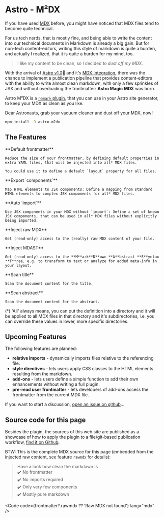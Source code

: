 # Astro - M²DX

If you have used [MDX](https://mdxjs.com) before, you might have noticed that MDX files tend to become quite technical.

For us tech nerds, that is mostly fine, and being able to write the content into our technical documents in Markdown is already a big gain. But for non-tech content-editors, writing this style of markdown is quite a burden, and actually I realized, that it is quite a burden for my mind, too.

> I like my content to be clean, so I decided to _dust off my MDX_.

With the arrival of [Astro v1.0](https://astro.build)🚀 and it's [MDX Integration](https://docs.astro.build/en/guides/integrations-guide/mdx/), there was the chance to implement a publication pipeline that provides content-editors with the ability to write almost clean markdown, with only a few sprinkles of JSX and without overloading the frontmatter: **Astro Magic MDX** was born.

Astro M²DX is a [`remark` plugin](https://remark.js.org/), that you can use in your Astro site generator, to keep your MDX as clean as you like.

<CTA href="https://www.npmjs.com/package/astro-m2dx">
  Dear Astronauts, grab your vacuum cleaner and dust off your MDX, now!
</CTA>

```sh
npm install -D astro-m2dx
```

## The Features

<Wrap>
  <Card href="/features/default-frontmatter">
    **Default frontmatter**

    Reduce the size of your frontmatter, by defining default properties in extra YAML files, that will be injected into all* MDX files.

    You could use it to define a default `layout` property for all files.

  </Card>
  <Card href="/features/export-components">
    **Export `components`**

    Map HTML elements to JSX components: Define a mapping from standard HTML elements to complex JSX components for all* MDX files.

  </Card>
  <Card href="/features/auto-imports">
    **Auto `import`**

    Use JSX components in your MDX without `import`: Define a set of known JSX components, that can be used in all* MDX files without explicitly being imported.

  </Card>
  <Card href="/features/inject-rawmdx">
    **Inject raw MDX**

    Get (read-only) access to the (really) raw MDX content of your file.

  </Card>
  <Card href="/features/inject-mdast">
    **Inject MDAST**

    Get (read-only) access to the **M**ark**D**own **A**bstract **S**yntax **T**ree, e.g. to transform to text or analyze for added meta-info in your layout.

  </Card>
  <Card href="/features/scan-title">
    **Scan title**

    Scan the document content for the title.

  </Card>
  <Card href="/features/scan-abstract">
    **Scan abstract**

    Scan the document content for the abstract.

  </Card>
</Wrap>

(\*) 'All' always means, you can put the definition into a directory and it will be applied to all MDX files in that directory and it's subdirectories, i.e. you can override these values in lower, more specific directories.

## Upcoming Features

The following features are planned:

- **relative imports** - dynamically imports files relative to the referencing file.
- **style directives** - lets users apply CSS classes to the HTML elements resulting from the markdown.
- **add-ons** - lets users define a simple function to add their own enhancements without writing a full plugin.
- **pre-read user frontmatter** - lets developers of add-ons access the frontmatter from the current MDX file.

If you want to start a discussion, [open an issue on github](https://github.com/christian-hackyourshack/npm/issues/new/choose)...

## Source code for this page

Besides the plugin, the sources of this web site are published as a showcase of how to apply the plugin to a file/git-based publication workflow, [find it on Github](https://github.com/christian-hackyourshack/npm/tree/main/apps/astro-m2dx).

BTW: This is the complete MDX source for this page (embedded from the injected raw content, see feature `rawmdx` for details):

> Have a look how clean the markdown is  
> ✔️ No frontmatter  
> ✔️ No imports required  
> ✔️ Only very few components  
> ✔️ Mostly pure markdown

<Code code={frontmatter?.rawmdx ?? 'Raw MDX not found'} lang="mdx" />
